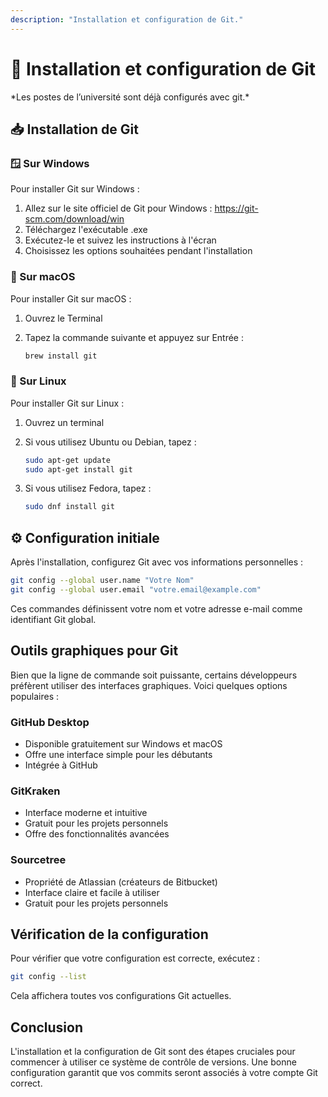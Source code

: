 ```yaml
---
description: "Installation et configuration de Git."
---
```


# 🐙 Installation et configuration de Git

<Callout type='info' emoji="⚠️">
*Les postes de l’université sont déjà configurés avec git.*
</Callout>

## 📥 Installation de Git

### 🪟 Sur Windows

Pour installer Git sur Windows :

1. Allez sur le site officiel de Git pour Windows : https://git-scm.com/download/win
2. Téléchargez l'exécutable .exe
3. Exécutez-le et suivez les instructions à l'écran
4. Choisissez les options souhaitées pendant l'installation

### 🍏 Sur macOS

Pour installer Git sur macOS :

1. Ouvrez le Terminal
2. Tapez la commande suivante et appuyez sur Entrée :

   ```bash copy
   brew install git
   ```

### 🐧 Sur Linux

Pour installer Git sur Linux :

1. Ouvrez un terminal
2. Si vous utilisez Ubuntu ou Debian, tapez :

   ```bash copy
   sudo apt-get update
   sudo apt-get install git
   ```
3. Si vous utilisez Fedora, tapez :

   ```bash copy
   sudo dnf install git
   ```

## ⚙️ Configuration initiale

Après l'installation, configurez Git avec vos informations personnelles :

```bash copy
git config --global user.name "Votre Nom"
git config --global user.email "votre.email@example.com"
```

Ces commandes définissent votre nom et votre adresse e-mail comme identifiant Git global.

## Outils graphiques pour Git

Bien que la ligne de commande soit puissante, certains développeurs préfèrent utiliser des interfaces graphiques. Voici quelques options populaires :

### GitHub Desktop

- Disponible gratuitement sur Windows et macOS
- Offre une interface simple pour les débutants
- Intégrée à GitHub

### GitKraken

- Interface moderne et intuitive
- Gratuit pour les projets personnels
- Offre des fonctionnalités avancées

### Sourcetree

- Propriété de Atlassian (créateurs de Bitbucket)
- Interface claire et facile à utiliser
- Gratuit pour les projets personnels

## Vérification de la configuration

Pour vérifier que votre configuration est correcte, exécutez :

```bash copy
git config --list
```

Cela affichera toutes vos configurations Git actuelles.

## Conclusion

L'installation et la configuration de Git sont des étapes cruciales pour commencer à utiliser ce système de contrôle de versions. Une bonne configuration garantit que vos commits seront associés à votre compte Git correct.